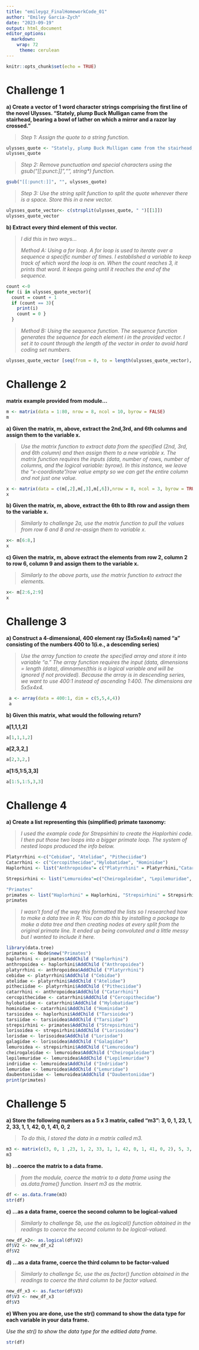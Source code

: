 ```yaml
---
title: "emileygz_FinalHomeworkCode_01"
author: "Emiley Garcia-Zych"
date: "2023-09-19"
output: html_document
editor_options: 
  markdown: 
    wrap: 72
     theme: cerulean
---
```


```r
knitr::opts_chunk$set(echo = TRUE)
```

# Challenge 1

**a) Create a vector of 1 word character strings comprising the first
line of the novel Ulysses. "Stately, plump Buck Mulligan came from the
stairhead, bearing a bowl of lather on which a mirror and a razor lay
crossed."**

> *Step 1: Assign the quote to a string function.*

```r
ulysses_quote <- "Stately, plump Buck Mulligan came from the stairhead, bearing a bowl of lather on which a mirror and a razor lay crossed."
ulysses_quote
```

> *Step 2: Remove punctuation and special characters using the
> gsub("[[:punct:]]","", string\*) function.*

```r
gsub("[[:punct:]]", "", ulysses_quote)
```

> *Step 3: Use the string split function to split the quote wherever
> there is a space. Store this in a new vector.*

```r
ulysses_quote_vector<- c(strsplit(ulysses_quote, " ")[[1]])
ulysses_quote_vector
```

**b) Extract every third element of this vector.**

> *I did this in two ways...*
>
> *Method A: Using a for loop. A for loop is used to iterate over a
> sequence a specific number of times. I established a variable to keep
> track of which word the loop is on. When the count reaches 3, it
> prints that word. It keeps going until it reaches the end of the
> sequence.*

```r
count <-0 
for (i in ulysses_quote_vector){
  count = count + 1 
  if (count == 3){ 
    print(i) 
    count = 0 }
  }
```

> *Method B: Using the sequence function. The sequence function
> generates the sequence for each element i in the provided vector. I
> set it to count through the length of the vector in order to avoid
> hard coding set numbers.*

```r
ulysses_quote_vector [seq(from = 0, to = length(ulysses_quote_vector), by = 3)]
```

# Challenge 2

**matrix example provided from module...**

```r
m <- matrix(data = 1:80, nrow = 8, ncol = 10, byrow = FALSE) 
m
```

**a) Given the matrix, m, above, extract the 2nd,3rd, and 6th columns
and assign them to the variable x.**

> *Use the matrix function to extract data from the specified (2nd, 3rd,
> and 6th column) and then assign them to a new variable x. The matrix
> function requires the inputs (data, number of rows, number of columns,
> and the logical variable: byrow). In this instance, we leave the
> "x-coordinate"/row value empty so we can get the entire column and not
> just one value.*

```r
x <- matrix(data = c(m[,2],m[,3],m[,6]),nrow = 8, ncol = 3, byrow = TRUE) 
x
```

**b) Given the matrix, m, above, extract the 6th to 8th row and assign
them to the variable x.**

> *Similarly to challenge 2a, use the matrix function to pull the values
> from row 6 and 8 and re-assign them to variable x.*

```r
x<- m[6:8,]
x
```

**c) Given the matrix, m, above extract the elements from row 2, column
2 to row 6, column 9 and assign them to the variable x.**

> *Similarly to the above parts, use the matrix function to extract the
> elements.*

```r
x<- m[2:6,2:9]
x
```

# Challenge 3

**a) Construct a 4-dimensional, 400 element ray (5x5x4x4) named "a"
consisting of the numbers 400 to 1(i.e., a descending series)**

> *Use the array function to create the specified array and store it
> into variable "a." The array function requires the input (data,
> dimensions = length (data), dimnames(this is a logical variable and
> will be ignored if not provided). Because the array is in descending
> series, we want to use 400:1 instead of ascending 1:400. The
> dimensions are 5x5x4x4.*

```r
 a <- array(data = 400:1, dim = c(5,5,4,4))
 a
```

**b) Given this matrix, what would the following return?**

**a[1,1,1,2]**

```r
a[1,1,1,2]
```

**a[2,3,2,]**

```r
a[2,3,2,]
```

**a[1:5,1:5,3,3]**

```r
a[1:5,1:5,3,3]
```

# Challenge 4

**a) Create a list representing this (simplified) primate taxonomy:**

> *I used the example code for Strepsirhini to create the Haplorhini
> code. I then put those two loops into a bigger primate loop. The
> system of nested loops produced the info below.*

```r
Platyrrhini <-c("Cebidae", "Atelidae", "Pitheciidae") 
Catarrhini <- c("Cercopithecidae","Hylobatidae", "Hominidae") 
Haplorhini <- list("Anthropoidea"= c("Platyrrhini" = Platyrrhini,"Catarrhini"= Catarrhini),"Tarsioidea" = c("Tarsiidae"))

Strepsirhini <- list("Lemuroidea"=c("Cheirogaleidae", "Lepilemuridae", "Indriidae", "Lemuridae", "Daubentoniidae"),"Lorisoidea" =c("Lorisidae", "Galagidae"))

"Primates" 
primates <- list("Haplorhini" = Haplorhini, "Strepsirhini" = Strepsirhini) 
primates
```

> *I wasn't fond of the way this formatted the lists so I researched how
> to make a data tree in R. You can do this by installing a package to
> make a data tree and then creating nodes at every split from the
> original primate line. It ended up being convoluted and a little messy
> but I wanted to include it here.*

```r
library(data.tree) 
primates <- Node$new("Primates")  
haplorhini <- primates$AddChild ("Haplorhini") 
anthropoidea <- haplorhini$AddChild ("Anthropoidea") 
platyrrhini <- anthropoidea$AddChild ("Platyrrhini") 
cebidae <- platyrrhini$AddChild ("Cebidae")  
atelidae <- platyrrhini$AddChild ("Atelidae") 
pitheciidae <- platyrrhini$AddChild ("Pitheciidae")  
catarrhini <- anthropoidea$AddChild ("Catarrhini") 
cercopithecidae <- catarrhini$AddChild ("Cercopithecidae")  
hylobatidae <- catarrhini$AddChild ("Hylobatidae") 
hominidae <- catarrhini$AddChild ("Hominidae")  
tarsioidea <- haplorhini$AddChild ("Tarsioidea") 
tarsiidae <- tarsioidea$AddChild ("Tarsiidae")  
strepsirhini <- primates$AddChild ("Strepsirhini") 
lorisoidea <- strepsirhini$AddChild ("Lorisoidea")  
lorisdae <- lorisoidea$AddChild ("Lorisdae") 
galagidae <- lorisoidea$AddChild ("Galagidae")  
lemuroidea <- strepsirhini$AddChild ("Lemuroidea") 
cheirogaleidae <- lemuroidea$AddChild ("Cheirogaleidae")  
lepilemuridae <- lemuroidea$AddChild ("Lepilemuridae") 
indriidae <- lemuroidea$AddChild ("Indriidae")  
lemuridae <- lemuroidea$AddChild ("Lemuridae") 
daubentoniidae <- lemuroidea$AddChild ("Daubentoniidae") 
print(primates)

```

# **Challenge 5**

**a) Store the following numbers as a 5 x 3 matrix, called "m3": 3, 0,
1, 23, 1, 2, 33, 1, 1, 42, 0, 1, 41, 0, 2**

> *To do this, I stored the data in a matrix called m3.*

```r
m3 <- matrix(c(3, 0, 1 ,23, 1, 2, 33, 1, 1, 42, 0, 1, 41, 0, 2), 5, 3, byrow=TRUE) 
m3
```

**b) ...coerce the matrix to a data frame.**

> *from the module, coerce the matrix to a data frame using the
> as.data.frame() function. Insert m3 as the matrix.*

```r
df <- as.data.frame(m3) 
str(df)
```

**c) ...as a data frame, coerce the second column to be logical-valued**

> *Similarly to challenge 5b, use the as.logical() function obtained in
> the readings to coerce the second column to be logical-valued.*

```r
new_df_x2<- as.logical(df$V2)
df$V2 <- new_df_x2
df$V2
```

**d) ...as a data frame, coerce the third column to be factor-valued**

> *Similarly to challenge 5c, use the as.factor() function obtained in
> the readings to coerce the third column to be factor valued.*

```r
new_df_x3 <- as.factor(df$V3)
df$V3 <- new_df_x3
df$V3
```

**e) When you are done, use the str() command to show the data type for
each variable in your data frame.**

*Use the str() to show the data type for the editied data frame.*

```r
str(df)
```
